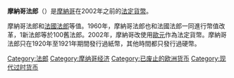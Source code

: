 {{unreferenced|time=2019-02-12T01:27:40+00:00}}
'''摩納哥法郎'''（{{lang-fr|franc monegasque}}）是[[摩納哥|摩納哥]]在2002年之前的[[法定貨幣|法定貨幣]]。

摩納哥法郎和[[法國法郎|法國法郎]]等值。1960年，摩納哥法郎也和法國法郎一同進行幣值改革，1新法郎等於100舊法郎。2002年，摩納哥改使用[[歐元|歐元]]作為法定貨幣。摩納哥法郎只在1920年至1921年期間發行過紙幣，其他時間都只發行過硬幣。

[[Category:法郎|Category:法郎]]
[[Category:摩纳哥经济|Category:摩纳哥经济]]
[[Category:已废止的欧洲货币|Category:已废止的欧洲货币]]
[[Category:现代过时货币|Category:现代过时货币]]